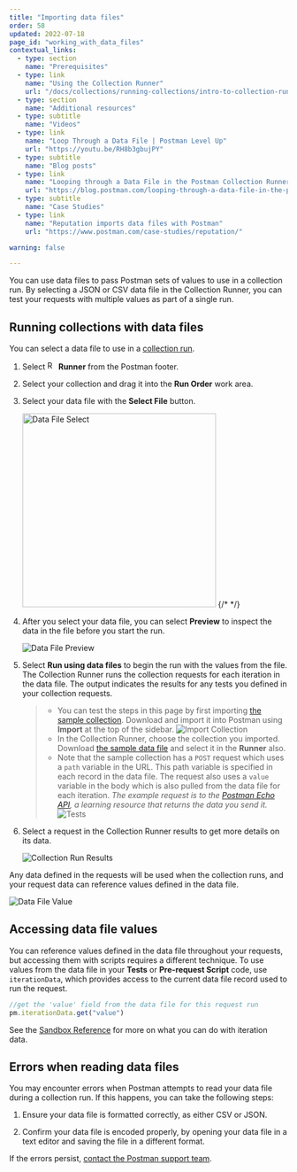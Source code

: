 ```yaml
---
title: "Importing data files"
order: 58
updated: 2022-07-18
page_id: "working_with_data_files"
contextual_links:
  - type: section
    name: "Prerequisites"
  - type: link
    name: "Using the Collection Runner"
    url: "/docs/collections/running-collections/intro-to-collection-runs/"
  - type: section
    name: "Additional resources"
  - type: subtitle
    name: "Videos"
  - type: link
    name: "Loop Through a Data File | Postman Level Up"
    url: "https://youtu.be/RH8b3gbujPY"
  - type: subtitle
    name: "Blog posts"
  - type: link
    name: "Looping through a Data File in the Postman Collection Runner"
    url: "https://blog.postman.com/looping-through-a-data-file-in-the-postman-collection-runner/"
  - type: subtitle
    name: "Case Studies"
  - type: link
    name: "Reputation imports data files with Postman"
    url: "https://www.postman.com/case-studies/reputation/"

warning: false

---
```


You can use data files to pass Postman sets of values to use in a collection run. By selecting a JSON or CSV data file in the Collection Runner, you can test your requests with multiple values as part of a single run.

## Running collections with data files

You can select a data file to use in a [collection run](/docs/collections/running-collections/intro-to-collection-runs/).

1. Select <img alt="Runner icon" src="https://assets.postman.com/postman-docs/icon-runner-v9.jpg#icon" width="16px"/> __Runner__ from the Postman footer.
1. Select your collection and drag it into the **Run Order** work area.
1. Select your data file with the __Select File__ button.

    <img alt="Data File Select" src="https://assets.postman.com/postman-docs/v10/select-data-file-1-v10.jpg" height="350px"/>
    {/* <!-- Note this image will likely need updating when scheduled collection runs ships --> */}

1. After you select your data file, you can select **Preview** to inspect the data in the file before you start the run.

    ![Data File Preview](https://assets.postman.com/postman-docs/v10/preview-data-file-1-v10.jpg)

1. Select __Run using data files__ to begin the run with the values from the file. The Collection Runner runs the collection requests for each iteration in the data file. The output indicates the results for any tests you defined in your collection requests.

    > * You can test the steps in this page by first importing [the sample collection](https://assets.postman.com/postman-docs/58533790.json). Download and import it into Postman using __Import__ at the top of the sidebar.
    > ![Import Collection](https://assets.postman.com/postman-docs/v10/import-export-import-ui-v10-2.jpg)
    > * In the Collection Runner, choose the collection you imported. Download [the sample data file](https://assets.postman.com/postman-docs/58702589.json) and select it in the __Runner__ also.
    > * Note that the sample collection has a `POST` request which uses a `path` variable in the URL. This path variable is specified in each record in the data file. The request also uses a `value` variable in the body which is also pulled from the data file for each iteration. _The example request is to the [Postman Echo API](https://www.postman.com/postman/workspace/published-postman-templates/documentation/631643-f695cab7-6878-eb55-7943-ad88e1ccfd65?ctx=documentation), a learning resource that returns the data you send it._
    > ![Tests](https://assets.postman.com/postman-docs/data-file-tests-tab-v8.jpg)

1. Select a request in the Collection Runner results to get more details on its data.

    ![Collection Run Results](https://assets.postman.com/postman-docs/data-file-collection-run-v8.jpg)

Any data defined in the requests will be used when the collection runs, and your request data can reference values defined in the data file.

![Data File Value](https://assets.postman.com/postman-docs/request-body-data-run-v8.jpg)

## Accessing data file values

You can reference values defined in the data file throughout your requests, but accessing them with scripts requires a different technique. To use values from the data file in your __Tests__ or __Pre-request Script__ code, use `iterationData`, which provides access to the current data file record used to run the request.

```js
//get the 'value' field from the data file for this request run
pm.iterationData.get("value")
```

See the [Sandbox Reference](/docs/writing-scripts/script-references/postman-sandbox-api-reference/) for more on what you can do with iteration data.

## Errors when reading data files

You may encounter errors when Postman attempts to read your data file during a collection run. If this happens, you can take the following steps:

1. Ensure your data file is formatted correctly, as either CSV or JSON.

1. Confirm your data file is encoded properly, by opening your data file in a text editor and saving the file in a different format.

If the errors persist, [contact the Postman support team](https://support.postman.com/hc/en-us).
